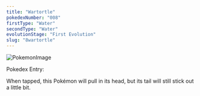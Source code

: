 ```yaml
---
title: "Wartortle"
pokedexNumber: "008"
firstType: "Water"
secondType: "Water"
evolutionStage: "First Evolution"
slug: "8wartortle"
---
```


![PokemonImage](https://archives.bulbagarden.net/media/upload/thumb/0/0f/0008Wartortle.png/140px-0008Wartortle.png)

Pokedex Entry:

When tapped, this Pokémon will pull in its head, but its tail will still stick out a little bit.
